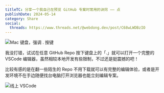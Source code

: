 ```yaml
---
titleTC: 分享一个我自己在预览 GitHub 专案时常用的诀窍 —— 点
publishDate: 2024-05-14
category: Share
social:
  threads: https://www.threads.net/@webdong.dev/post/C68wLWDBzIO
---
```


![Mac 键盘，强调 . 按键](./keyboard-dot.webp)

我没打错，试试在任意 GitHub Repo 按下键盘上的「.」就可以打开一个完整的 VSCode 编辑器，虽然相较本地开发有些限制，不过还是挺震撼的吧！

比较有感的是在翻一些陌生的 Repo 不用下载就可以有完整的编辑体验，或者是开发环境不在手边随便找台电脑打开浏览器也能立刻编辑专案。

![线上 VSCode](./online-vscode.webp)
